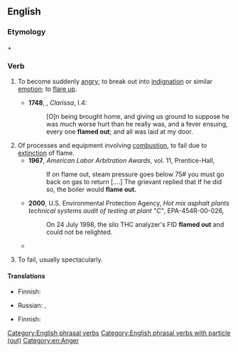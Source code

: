 {{also|flameout|flame-out}}

==English==

===Etymology===
{{m|en|flame}} + {{m|en|out}}

===Verb===
{{en-verb|*}}

# {{lb|en|now|rare}} To become suddenly [[angry]]; to break out into [[indignation]] or similar [[emotion]]; to [[flare up]]. {{defdate|from 16th c.}}
#*'''1748''', {{w|Samuel Richardson}}, ''Clarissa'', I.4:
#*:[O]n being brought home, and giving us ground to suppose he was much worse hurt than he really was, and a fever ensuing, every one '''flamed out'''; and all was laid at my door.
# Of processes and equipment involving [[combustion]], to fail due to [[extinction]] of flame. {{defdate|from 20th c.}}
#* '''1967''', ''American Labor Arbitration Awards'', vol. 11, Prentice-Hall,
#*: If on flame out, steam pressure goes below 75# you must go back on gas to return [....] The grievant replied that If he did so, the boiler would '''flame out.'''
#* '''2000''', U.S. Environmental Protection Agency, ''Hot mix asphalt plants technical systems audit of testing at plant "C"'', EPA-454R-00-026,
#*: On 24 July 1998, the silo THC analyzer's FID '''flamed out''' and could not be relighted.
#* {{quote-text|en|year=2004|author=Philip P. Walsh and Paul Fletcher|title=Gas Turbine Performance|page=487|passage=Restarting in flight is a very important engine capability for all aircraft, as occasionally engines do '''flame out'''.}}
# {{lb|en|figuratively}} To fail, usually spectacularly.

====Translations====
{{trans-see|flare up}}

{{trans-top|to fail due to extinction of flame}}
* Finnish: {{t+|fi|sammua}}
{{trans-mid}}
* Russian: {{t+|ru|гло́хнуть|impf}}, {{t+|ru|загло́хнуть|pf}}
{{trans-bottom}}

{{trans-top|to fail spectacularly}}
* Finnish: {{t|fi|romuttua}}
{{trans-mid}}
{{trans-bottom}}

[[Category:English phrasal verbs]]
[[Category:English phrasal verbs with particle (out)]]
[[Category:en:Anger]]